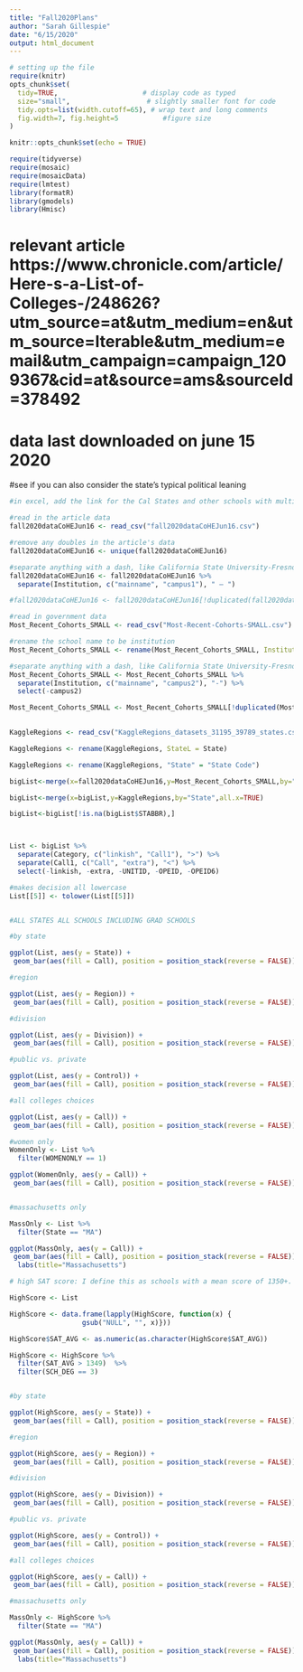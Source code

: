 ```yaml
---
title: "Fall2020Plans"
author: "Sarah Gillespie"
date: "6/15/2020"
output: html_document
---
```

```r
# setting up the file
require(knitr)
opts_chunk$set(
  tidy=TRUE,                     # display code as typed
  size="small",                   # slightly smaller font for code
  tidy.opts=list(width.cutoff=65), # wrap text and long comments
  fig.width=7, fig.height=5           #figure size
)

knitr::opts_chunk$set(echo = TRUE)

```

```r
require(tidyverse)
require(mosaic)
require(mosaicData)
require(lmtest)
library(formatR)
library(gmodels) 
library(Hmisc)
```

# relevant article https://www.chronicle.com/article/Here-s-a-List-of-Colleges-/248626?utm_source=at&utm_medium=en&utm_source=Iterable&utm_medium=email&utm_campaign=campaign_1209367&cid=at&source=ams&sourceId=378492
# data last downloaded on june 15 2020

#see if you can also consider the state's typical political leaning 

```r

#in excel, add the link for the Cal States and other schools with multiple campuses for easier visualization

#read in the article data
fall2020dataCoHEJun16 <- read_csv("fall2020dataCoHEJun16.csv")

#remove any doubles in the article's data
fall2020dataCoHEJun16 <- unique(fall2020dataCoHEJun16)

#separate anything with a dash, like California State University-Fresno with the specific campus being campus1
fall2020dataCoHEJun16 <- fall2020dataCoHEJun16 %>%
  separate(Institution, c("mainname", "campus1"), " — ")

#fall2020dataCoHEJun16 <- fall2020dataCoHEJun16[!duplicated(fall2020dataCoHEJun16$mainname), ]

#read in government data
Most_Recent_Cohorts_SMALL <- read_csv("Most-Recent-Cohorts-SMALL.csv")

#rename the school name to be institution
Most_Recent_Cohorts_SMALL <- rename(Most_Recent_Cohorts_SMALL, Institution = INSTNM)

#separate anything with a dash, like California State University-Fresno with the specific campus being campus2 that is then removed
Most_Recent_Cohorts_SMALL <- Most_Recent_Cohorts_SMALL %>%
  separate(Institution, c("mainname", "campus2"), "-") %>%
  select(-campus2)

Most_Recent_Cohorts_SMALL <- Most_Recent_Cohorts_SMALL[!duplicated(Most_Recent_Cohorts_SMALL$mainname), ]
 

KaggleRegions <- read_csv("KaggleRegions_datasets_31195_39789_states.csv")

KaggleRegions <- rename(KaggleRegions, StateL = State)

KaggleRegions <- rename(KaggleRegions, "State" = "State Code")

bigList<-merge(x=fall2020dataCoHEJun16,y=Most_Recent_Cohorts_SMALL,by="mainname",all.x=TRUE)

bigList<-merge(x=bigList,y=KaggleRegions,by="State",all.x=TRUE)

bigList<-bigList[!is.na(bigList$STABBR),]



List <- bigList %>%
  separate(Category, c("linkish", "Call1"), ">") %>%
  separate(Call1, c("Call", "extra"), "<") %>%
  select(-linkish, -extra, -UNITID, -OPEID, -OPEID6)

#makes decision all lowercase
List[[5]] <- tolower(List[[5]])



```

```r
#ALL STATES ALL SCHOOLS INCLUDING GRAD SCHOOLS

#by state

ggplot(List, aes(y = State)) +
 geom_bar(aes(fill = Call), position = position_stack(reverse = FALSE))

#region

ggplot(List, aes(y = Region)) +
 geom_bar(aes(fill = Call), position = position_stack(reverse = FALSE))

#division

ggplot(List, aes(y = Division)) +
 geom_bar(aes(fill = Call), position = position_stack(reverse = FALSE))

#public vs. private

ggplot(List, aes(y = Control)) +
 geom_bar(aes(fill = Call), position = position_stack(reverse = FALSE))

#all colleges choices

ggplot(List, aes(y = Call)) +
 geom_bar(aes(fill = Call), position = position_stack(reverse = FALSE))

#women only
WomenOnly <- List %>%
  filter(WOMENONLY == 1)

ggplot(WomenOnly, aes(y = Call)) +
 geom_bar(aes(fill = Call), position = position_stack(reverse = FALSE))


#massachusetts only

MassOnly <- List %>%
  filter(State == "MA")

ggplot(MassOnly, aes(y = Call)) +
 geom_bar(aes(fill = Call), position = position_stack(reverse = FALSE)) +
  labs(title="Massachusetts")


```



```r
# high SAT score: I define this as schools with a mean score of 1350+. 1350 being the 91st percentile, undergrad

HighScore <- List

HighScore <- data.frame(lapply(HighScore, function(x) {
                  gsub("NULL", "", x)}))

HighScore$SAT_AVG <- as.numeric(as.character(HighScore$SAT_AVG))

HighScore <- HighScore %>%
  filter(SAT_AVG > 1349)  %>%
  filter(SCH_DEG == 3)


#by state

ggplot(HighScore, aes(y = State)) +
 geom_bar(aes(fill = Call), position = position_stack(reverse = FALSE))

#region

ggplot(HighScore, aes(y = Region)) +
 geom_bar(aes(fill = Call), position = position_stack(reverse = FALSE))

#division

ggplot(HighScore, aes(y = Division)) +
 geom_bar(aes(fill = Call), position = position_stack(reverse = FALSE))

#public vs. private

ggplot(HighScore, aes(y = Control)) +
 geom_bar(aes(fill = Call), position = position_stack(reverse = FALSE))

#all colleges choices

ggplot(HighScore, aes(y = Call)) +
 geom_bar(aes(fill = Call), position = position_stack(reverse = FALSE))

#massachusetts only

MassOnly <- HighScore %>%
  filter(State == "MA")

ggplot(MassOnly, aes(y = Call)) +
 geom_bar(aes(fill = Call), position = position_stack(reverse = FALSE)) +
  labs(title="Massachusetts")


```

